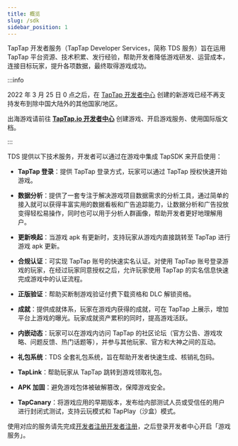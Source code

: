 ```yaml
---
title: 概览
slug: /sdk
sidebar_position: 1
---
```



TapTap 开发者服务（TapTap Developer Services，简称 TDS 服务）旨在运用 TapTap 平台资源、技术积累、发行经验，帮助开发者降低游戏研发、运营成本，连接目标玩家，提升各项数据，最终取得游戏成功。

<Conditional region="cn">

:::info

2022 年 3 月 25 日 0 点之后，在 [TapTap 开发者中心](https://developer.taptap.cn/) 创建的新游戏已经不再支持发布到除中国大陆外的其他国家/地区。

出海游戏请前往 [**TapTap.io 开发者中心**](https://developer.taptap.io/) 创建游戏、开启游戏服务、使用国际版文档。

:::

</Conditional>

TDS 提供以下技术服务，开发者可以通过在游戏中集成 TapSDK 来开启使用：

- **TapTap 登录**：提供 TapTap 登录方式，玩家可以通过 TapTap 授权快速开始游戏。

- **数据分析**：提供了一套专注于解决游戏项目数据需求的分析工具，通过简单的接入就可以获得丰富实用的数据看板和广告追踪能力，让数据分析和广告投放变得轻松易操作，同时也可以用于分析人群画像，帮助开发者更好地理解用户。

- **更新唤起**：当游戏 apk 有更新时，支持玩家从游戏内直接跳转至 TapTap 进行游戏 apk 更新。

<Conditional region="cn">

- **合规认证**：可实现 TapTap 账号的快速实名认证。对使用 TapTap 账号登录游戏的玩家，在经过玩家同意授权之后，允许玩家使用 TapTap 的实名信息快速完成游戏中的认证流程。

</Conditional>

- **正版验证**：帮助买断制游戏验证付费下载资格和 DLC 解锁资格。

<Conditional region="cn">

- **成就**：提供成就体系，玩家在游戏内获得的成就，可在 TapTap 上展示，增加平台上游戏的曝光。玩家成就资产累积的同时，提高游戏活跃。

</Conditional>

- **内嵌动态**：玩家可以在游戏内访问 TapTap 的社区论坛（官方公告、游戏攻略、问题反馈、热门话题等），并参与其他玩家、官方和大神之间的互动。

- **礼包系统**：TDS 全套礼包系统，旨在帮助开发者快速生成、核销礼包码。

<Conditional region="cn">

- **TapLink**：帮助玩家从 TapTap 跳转到游戏领取礼包。

- **APK 加固**：避免游戏包体被破解篡改，保障游戏安全。

</Conditional>

<Conditional region="cn">

- **TapCanary**：将游戏应用的早期版本，发布给内部测试人员或受信任的用户进行封闭式测试，支持云玩模式和 TapPlay（沙盒）模式。

</Conditional>

使用对应的服务请先完成<Conditional region="cn">[开发者注册](https://developer.taptap.cn/)</Conditional><Conditional region="global">[开发者注册](https://developer.taptap.io/)</Conditional>，之后登录开发者中心开启「游戏服务」。
